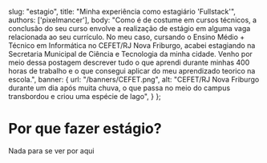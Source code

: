 

  slug: "estagio",
  title: "Minha experiência como estagiário 'Fullstack'",
  authors: ['pixelmancer'],
  body: "Como é de costume em cursos técnicos, a conclusão do seu curso envolve a realização de estágio em alguma vaga relacionada ao seu currículo. No meu caso, cursando o Ensino Médio + Técnico em Informática no CEFET/RJ Nova Friburgo, acabei estagiando na Secretaria Municipal de Ciência e Tecnologia da minha cidade. Venho por meio dessa postagem descrever tudo o que aprendi durante minhas 400 horas de trabalho e o que consegui aplicar do meu aprendizado teorico na escola.",
  banner: {
  url: "/banners/CEFET.png",
  alt: "CEFET/RJ Nova Friburgo durante um dia após muita chuva, o que passa no meio do campus transbordou e criou uma espécie de lago",
  }
};


# Por que fazer estágio?


Nada para se ver por aqui